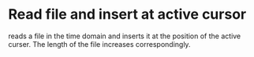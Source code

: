 # Read file and insert at active cursor

reads a file in the time domain and inserts it at the position of the active curser. The length of the file increases correspondingly.
